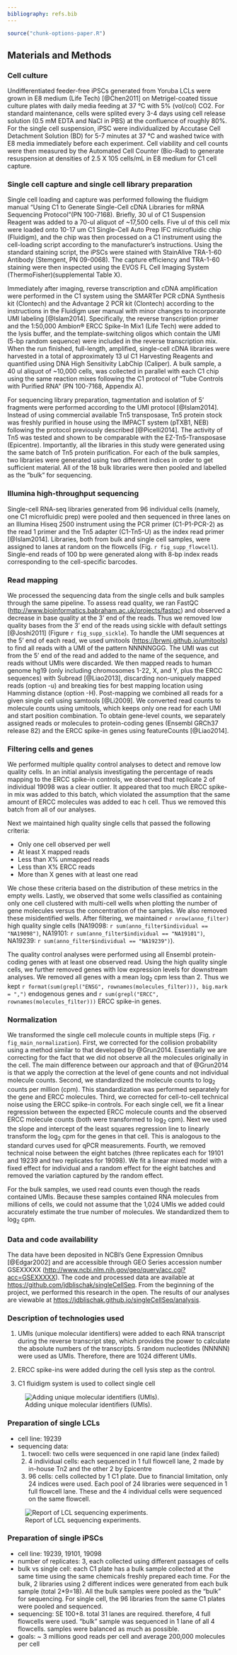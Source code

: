 ```yaml
---
bibliography: refs.bib
---
```


```r
source("chunk-options-paper.R")
```

## Materials and Methods

### Cell culture
Undifferentiated feeder-free iPSCs generated from Yoruba LCLs were grown in E8 medium (Life Tech) [@Chen2011] on Metrigel-coated tissue culture plates with daily media feeding at 37 °C with 5% (vol/col) CO2. 
For standard maintenance, cells were splited every 3-4 days using cell release solution (0.5 mM EDTA and NaCl in PBS) at the confluence of roughly 80%. 
For the single cell suspension, iPSC were individualized by Accutase Cell Detachment Solution (BD) for 5-7 minutes at 37 °C and washed twice with E8 media immediately before each experiment. 
Cell viability and cell counts were then measured by the Automated Cell Counter (Bio-Rad) to generate resuspension at densities of 2.5 X 105 cells/mL in E8 medium for C1 cell capture.   

### Single cell capture and single cell library preparation
Single cell loading and capture was performed following the fluidigm manual "Using C1 to Generate Single-Cell cDNA Libraries for mRNA Sequencing Protocol"(PN 100-7168). 
Briefly, 30 ul of C1 Suspension Reagent was added to a 70-ul aliquot of ~17,500 cells. 
Five ul of this cell mix were loaded onto 10-17 um C1 Single-Cell Auto Prep IFC microfluidic chip (Fluidigm), and the chip was then processed on a C1 instrument using the cell-loading script according to the manufacturer's instructions. 
Using the standard staining script, the iPSCs were stained with StainAlive TRA-1-60 Antibody (Stemgent, PN 09-0068). 
The capture efficiency and TRA-1-60 staining were then inspected using the EVOS FL Cell Imaging System (ThermoFisher)(supplemental Table X). 

Immediately after imaging, reverse transcription and cDNA amplification were performed in the C1 system using the SMARTer PCR cDNA Synthesis kit (Clontech) and the Advantage 2 PCR kit (Clontech) according to the instructions in the Fluidigm user manual with minor changes to incorporate UMI labeling [@Islam2014].
Specifically, the reverse transcription primer and the 1:50,000 Ambion® ERCC Spike-In Mix1 (Life Tech) were added to the lysis buffer, and the template-switching oligos which contain the UMI (5-bp random sequence) were included in the reverse transcription mix. 
When the run finished, full-length, amplified, single-cell cDNA libraries were harvested in a total of approximately 13 ul C1 Harvesting Reagents and quantified using DNA High Sensitivity LabChip (Caliper). 
A bulk sample, a 40 ul aliquot of ~10,000 cells, was collected in parallel with each C1 chip using the same reaction mixes following the C1 protocol of "Tube Controls with Purified RNA" (PN 100-7168, Appendix A).

For sequencing library preparation, tagmentation and isolation of 5' fragments were performed according to the UMI protocol [@Islam2014].
Instead of using commercial available Tn5 transposase, Tn5 protein stock was freshly purified in house using the IMPACT system (pTXB1, NEB) following the protocol previously described [@Picelli2014].
The activity of Tn5 was tested and shown to be comparable with the EZ-Tn5-Transposase (Epicentre). 
Importantly, all the libraries in this study were generated using the same batch of Tn5 protein purification. 
For each of the bulk samples, two libraries were generated using two different indices in order to get sufficient material. 
All of the 18 bulk libraries were then pooled and labelled as the "bulk" for sequencing.

### Illumina high-throughput sequencing
Single-cell RNA-seq libraries generated from 96 individual cells (namely, one C1 microfluidic prep) were pooled and then sequenced in three lanes on an Illumina Hiseq 2500 instrument using the PCR primer (C1-P1-PCR-2) as the read 1 primer and the Tn5 adapter (C1-Tn5-U) as the index read primer [@Islam2014]. 
Libraries, both from bulk and single cell samples, were assigned to lanes at random on the flowcells (Fig. `r fig_supp_flowcell`). 
Single-end reads of 100 bp were generated along with 8-bp index reads corresponding to the cell-specific barcodes. 

### Read mapping

We processed the sequencing data from the single cells and bulk samples through the same pipeline.
To assess read quality, we ran FastQC ([http://www.bioinformatics.babraham.ac.uk/projects/fastqc][fastqc]) and observed a decrease in base quality at the 3' end of the reads.
Thus we removed low quality bases from the 3' end of the reads using sickle with default settings [@Joshi2011] (Figure `r fig_supp_sickle`).
To handle the UMI sequences at the 5' end of each read, we used umitools ([https://brwnj.github.io/umitools][umitools]) to find all reads with a UMI of the pattern NNNNNGGG.
The UMI was cut from the 5' end of the read and added to the name of the sequence, and reads without UMIs were discarded.
We then mapped reads to human genome hg19 (only including chromosomes 1-22, X, and Y, plus the ERCC sequences) with Subread [@Liao2013], discarding non-uniquely mapped reads (option -u) and breaking ties for best mapping location using Hamming distance (option -H).
Post-mapping we combined all reads for a given single cell using samtools [@Li2009].
We converted read counts to molecule counts using umitools, which keeps only one read for each UMI and start position combination.
To obtain gene-level counts, we separately assigned reads or molecules to protein-coding genes (Ensembl GRCh37 release 82) and the ERCC spike-in genes using featureCounts [@Liao2014].

[fastqc]: http://www.bioinformatics.babraham.ac.uk/projects/fastqc
[umitools]: https://brwnj.github.io/umitools

### Filtering cells and genes

We performed multiple quality control analyses to detect and remove low quality cells.
In an initial analysis investigating the percentage of reads mapping to the ERCC spike-in controls, we observed that replicate 2 of individual 19098 was a clear outlier.
It appeared that too much ERCC spike-in mix was added to this batch, which violated the assumption that the same amount of ERCC molecules was added to eac h cell.
Thus we removed this batch from all of our analyses.

Next we maintained high quality single cells that passed the following criteria:

*  Only one cell observed per well
*  At least X mapped reads
*  Less than X% unmapped reads
*  Less than X% ERCC reads
*  More than X genes with at least one read

We chose these criteria based on the distribution of these metrics in the empty wells.
Lastly, we observed that some wells classified as containing only one cell clustered with multi-cell wells when plotting the number of gene molecules versus the concentration of the samples.
We also removed these misidentified wells.
After filtering, we maintained `r nrow(anno_filter)` high quality single cells 
(NA19098: `r sum(anno_filter$individual == "NA19098")`,
 NA19101: `r sum(anno_filter$individual == "NA19101")`,
 NA19239: `r sum(anno_filter$individual == "NA19239")`).

The quality control analyses were performed using all Ensembl protein-coding genes with at least one observed read.
Using the high quality single cells, we further removed genes with low expression levels for downstream analyses.
We removed all genes with a mean log~2~ cpm less than 2.
Thus we kept
`r format(sum(grepl("ENSG", rownames(molecules_filter))), big.mark = ",")`
endogenous genes and
`r sum(grepl("ERCC", rownames(molecules_filter)))`
ERCC spike-in genes.

### Normalization

We transformed the single cell molecule counts in multiple steps (Fig. `r fig_main_normalization`).
First, we corrected for the collision probability using a method similar to that developed by @Grun2014.
Essentially we are correcting for the fact that we did not observe all the molecules originally in the cell.
The main difference between our approach and that of @Grun2014 is that we apply the correction at the level of gene counts and not individual molecule counts.
Second, we standardized the molecule counts to log~2~ counts per million (cpm).
This standardization was performed separately for the gene and ERCC molecules.
Third, we corrected for cell-to-cell technical noise using the ERCC spike-in controls.
For each single cell, we fit a linear regression between the expected ERCC molecule counts and the observed ERCC molecule counts (both were transformed to log~2~ cpm).
Next we used the slope and intercept of the least squares regression line to linearly transform the log~2~ cpm for the genes in that cell.
This is analogous to the standard curves used for qPCR measurements.
Fourth, we removed technical noise between the eight batches (three replicates each for 19101 and 19239 and two replicates for 19098).
We fit a linear mixed model with a fixed effect for individual and a random effect for the eight batches and removed the variation captured by the random effect.

For the bulk samples, we used read counts even though the reads contained UMIs.
Because these samples contained RNA molecules from millions of cells, we could not assume that the 1,024 UMIs we added could accurately estimate the true number of molecules.
We standardized them to log~2~ cpm.

### Data and code availability

The data have been deposited in NCBI's Gene Expression Omnibus [@Edgar2002] and are accessible through GEO Series accession number GSEXXXXX ([http://www.ncbi.nlm.nih.gov/geo/query/acc.cgi?acc=GSEXXXXX][geo]).
The code and processed data are available at [https://github.com/jdblischak/singleCellSeq][repo].
From the beginning of the project, we performed this research in the open.
The results of our analyses are viewable at [https://jdblischak.github.io/singleCellSeq/analysis][site].

[geo]: http://www.ncbi.nlm.nih.gov/geo/query/acc.cgi?acc=GSEXXXXX
[repo]: https://github.com/jdblischak/singleCellSeq
[site]: https://jdblischak.github.io/singleCellSeq/analysis

### Description of technologies used

1. UMIs (unique molecular identifiers) were added to each RNA transcript during the reverse transcript step, which provides the power to calculate the absolute numbers of the transcripts. 5 random nucleotides (NNNNN) were used as UMIs. Therefore, there are 1024 different UMIs.

2. ERCC spike-ins were added during the cell lysis step as the control.

3. C1 fluidigm system is used to collect single cell 

![Adding unique molecular identifiers (UMIs).](../analysis/figure/material-and-method.Rmd/method.png) 

### Preparation of single LCLs

* cell line: 19239
* sequencing data:
  1. twocell: two cells were sequenced in one rapid lane (index failed)
  2. 4 individual cells: each sequenced in 1 full flowcell lane, 2 made by in-house Tn2 and the other 2 by Epicentre
  3. 96 cells: cells collected by 1 C1 plate. Due to financial limitation, only 24 indices were used. Each pool of 24 libraries were sequenced in 1 full flowcell lane. These and the 4 individual cells were sequenced on the same flowcell.

![Report of LCL sequencing experiments.](../analysis/figure/material-and-method.Rmd/LCL.png)  
  
### Preparation of single iPSCs

* cell line: 19239, 19101, 19098
* number of replicates: 3, each collected using different passages of cells
* bulk vs single cell: each C1 plate has a bulk sample collected at the same time using the same chemicals freshly prepared each time. For the bulk, 2 libraries using 2 different indices were generated from each bulk sample (total 2*9=18). All the bulk samples were pooled as the "bulk" for sequencing. For single cell, the 96 libraries from the same C1 plates were pooled and sequenced.
* sequencing: SE 100+8. total 31 lanes are required. therefore, 4 full flowcells were used. "bulk" sample was sequenced in 1 lane of all 4 flowcells. samples were balanced as much as possible. 
* goals: ~ 3 millions good reads per cell and average 200,000 molecules per cell 
